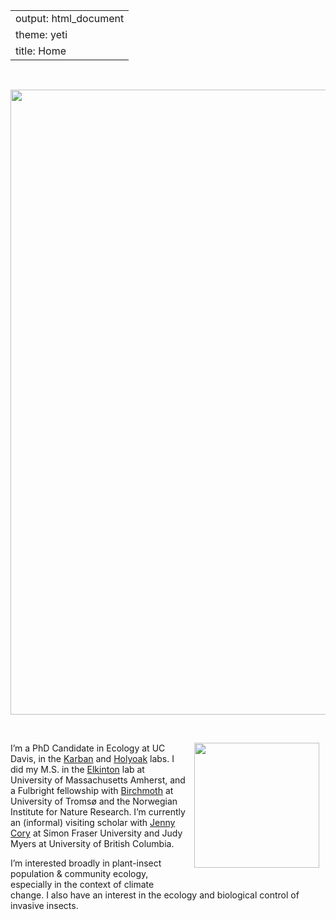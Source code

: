<!-- Global site tag (gtag.js) - Google Analytics -->
<script async src="https://www.googletagmanager.com/gtag/js?id=UA-187123577-1"></script>
<script>
  window.dataLayer = window.dataLayer || [];
  function gtag(){dataLayer.push(arguments);}
  gtag('js', new Date());

  gtag('config', 'UA-187123577-1');
</script>
---
output: html_document
theme: yeti
title: Home
---

<br>

![](pics/wooly bear lupine.jpeg){width=1000px}

</center>
<br>
<div style= "float:right;position: relative; top: -10px; padding:10px;">
![](pics/adampepi.jpg){width=200px}
</div>
I’m a PhD Candidate in Ecology at UC Davis, in the [Karban](https://karban.wordpress.com/) and [Holyoak](http://www.des.ucdavis.edu/faculty/holyoak/) labs. I did my M.S. in the [Elkinton](https://elkintonlab.wordpress.com/) lab at University of Massachusetts Amherst, and a Fulbright fellowship with [Birchmoth](http://www.birchmoth.no/) at University of Tromsø and the Norwegian Institute for Nature Research. I’m currently an (informal) visiting scholar with [Jenny Cory](https://www.sfu.ca/biology/people/profiles/jsc21.html) at Simon Fraser University and Judy Myers at University of British Columbia.

I’m interested broadly in plant-insect population & community ecology, especially in the context of climate change. I also have an interest in the ecology and biological control of invasive insects.

<br>




